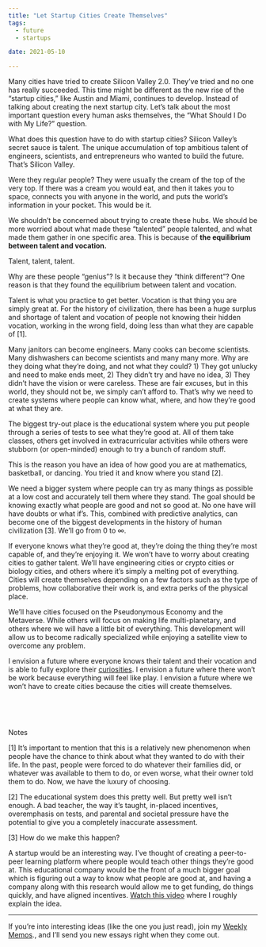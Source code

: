 ```yaml
---
title: "Let Startup Cities Create Themselves"
tags:
  - future
  - startups

date: 2021-05-10

---
```

Many cities have tried to create Silicon Valley 2.0. They’ve tried and no one has really succeeded. This time might be different as the new rise of the “startup cities,” like Austin and Miami, continues to develop. Instead of talking about creating the next startup city. Let’s talk about the most important question every human asks themselves, the “What Should I Do with My Life?” question.

What does this question have to do with startup cities? Silicon Valley’s secret sauce is talent. The unique accumulation of top ambitious talent of engineers, scientists, and entrepreneurs who wanted to build the future. That’s Silicon Valley.  

Were they regular people? They were usually the cream of the top of the very top. If there was a cream you would eat, and then it takes you to space, connects you with anyone in the world, and puts the world’s information in your pocket. This would be it. 

We shouldn’t be concerned about trying to create these hubs. We should be more worried about what made these “talented” people talented, and what made them gather in one specific area. This is because of **the equilibrium between talent and vocation.** 

Talent, talent, talent. 

Why are these people “genius”? Is it because they “think different”? One reason is that they found the equilibrium between talent and vocation. 

Talent is what you practice to get better. Vocation is that thing you are simply great at. For the history of civilization, there has been a huge surplus and shortage of talent and vocation of people not knowing their hidden vocation, working in the wrong field, doing less than what they are capable of [1]. 

Many janitors can become engineers. Many cooks can become scientists. Many dishwashers can become scientists and many many more. Why are they doing what they’re doing, and not what they could? 1) They got unlucky and need to make ends meet, 2) They didn’t try and have no idea, 3) They didn’t have the vision or were careless. These are fair excuses, but in this world, they should not be, we simply can’t afford to. That’s why we need to create systems where people can know what, where, and how they’re good at what they are.

The biggest try-out place is the educational system where you put people through a series of tests to see what they’re good at. All of them take classes, others get involved in extracurricular activities while others were stubborn (or open-minded) enough to try a bunch of random stuff. 

This is the reason you have an idea of how good you are at mathematics, basketball, or dancing. You tried it and know where you stand [2].

We need a bigger system where people can try as many things as possible at a low cost and accurately tell them where they stand. The goal should be knowing exactly what people are good and not so good at. No one have will have doubts or what if’s. This, combined with predictive analytics, can become one of the biggest developments in the history of human civilization [3]. We’ll go from 0 to ∞.

If everyone knows what they’re good at, they’re doing the thing they’re most capable of, and they’re enjoying it. We won’t have to worry about creating cities to gather talent. We’ll have engineering cities or crypto cities or biology cities, and others where it’s simply a melting pot of everything. Cities will create themselves depending on a few factors such as the type of problems, how collaborative their work is, and extra perks of the physical place.

We’ll have cities focused on the Pseudonymous Economy and the Metaverse. While others will focus on making life multi-planetary, and others where we will have a little bit of everything. This development will allow us to become radically specialized while enjoying a satellite view to overcome any problem.

I envision a future where everyone knows their talent and their vocation and is able to fully explore their [curiosities](https://www.youtube.com/watch?v=wbt2bMT4Zfc&t=276s). I envision a future where there won’t be work because everything will feel like play. I envision a future where we won’t have to create cities because the cities will create themselves. 


<p>&nbsp;  </p>
<p>&nbsp;  </p>

Notes

[1] It’s important to mention that this is a relatively new phenomenon when people have the chance to think about what they wanted to do with their life. In the past, people were forced to do whatever their families did, or whatever was available to them to do, or even worse, what their owner told them to do. Now, we have the luxury of choosing.

[2] The educational system does this pretty well. But pretty well isn’t enough. A bad teacher, the way it’s taught, in-placed incentives, overemphasis on tests, and parental and societal pressure have the potential to give you a completely inaccurate assessment. 

[3] How do we make this happen? 

A startup would be an interesting way. I’ve thought of creating a peer-to-peer learning platform where people would teach other things they’re good at. This educational company would be the front of a much bigger goal which is figuring out a way to know what people are good at, and having a company along with this research would allow me to get funding, do things quickly, and have aligned incentives. [Watch this video](https://www.youtube.com/watch?v=rqRGWccCGyU) where I roughly explain the idea. 


---
If you’re into interesting ideas (like the one you just read), join my <a href="https://juandavidcampolargo.substack.com/" target="_blank">Weekly Memos</a>., and I’ll send you new essays right when they come out. 

